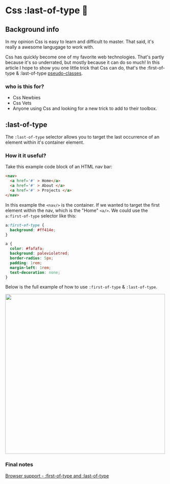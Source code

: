 # Css :last-of-type 🎨

## Background info

In my opinion Css is easy to learn and difficult to master. That said,
it's really a awesome langugage to work with.

Css has quickly become one of my favorite web technologies. That's
partly because it's so underrated, but mostly because it can do so
much! In this article I hope to show you one little trick that Css can
do, that's the :first-of-type & :last-of-type
[pseudo-classes](https://www.w3schools.com/Css/Css_pseudo_classes.asp).

### who is this for?

- Css Newbies
- Css Vets
- Anyone using Css and looking for a new trick to add to their
  toolbox.

## :last-of-type

The `:last-of-type` selector allows you to target the last occurrence
of an element within it's container element.

### How it it useful?

Take this example code block of an HTML nav bar:

```HTML
<nav>
  <a href='#' > Home</a>
  <a href='#' > About </a>
  <a href='#' > Projects </a>
</nav>
```

In this example the `<nav/>` is the container. If we wanted to target
the first element within the nav, which is the "Home" `<a/>`. We could
use the `a:first-of-type` selector like this:

```Css
a:first-of-type {
  background: #ff414e;
}

a {
  color: #fafafa;
  background: palevioletred;
  border-radius: 5px;
  padding: 1rem;
  margin-left: 1rem;
  text-decoration: none;
}
```

Below is the full example of how to use `:first-of-type` &
`:last-of-type`.

<img
  src="https://github.com/KarnellSchultz/karnell-site/blob/master/content/images/csslastoftype.png?raw=true"
  width="500px"
/>

### Final notes

[Browser support - :first-of-type and :last-of-type](https://caniuse.com/#search=%3Alast-of-type)
